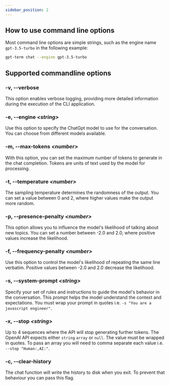 ```yaml
---
sidebar_position: 2
---
```


## How to use command line options

Most command line options are simple strings, such as the engine name `gpt-3.5-turbo` in the following example:

```bash
gpt-term chat --engine gpt-3.5-turbo
```

## Supported commandline options

### -v, --verbose

This option enables verbose logging, providing more detailed information during the execution of the CLI application.

### -e, --engine *&lt;string&gt;*

Use this option to specify the ChatGpt model to use for the conversation. You can choose from different models available.

### -m, --max-tokens *&lt;number&gt;*

With this option, you can set the maximum number of tokens to generate in the chat completion. Tokens are units of text used by the model for processing.

### -t, --temperature *&lt;number&gt;*

The sampling temperature determines the randomness of the output. You can set a value between 0 and 2, where higher values make the output more random.

### -p, --presence-penalty *&lt;number&gt;*

This option allows you to influence the model's likelihood of talking about new topics. You can set a number between -2.0 and 2.0, where positive values increase the likelihood.

### -f, --frequency-penalty *&lt;number&gt;* 

Use this option to control the model's likelihood of repeating the same line verbatim. Positive values between -2.0 and 2.0 decrease the likelihood.

### -s, --system-prompt *&lt;string&gt;*

Specify your set of rules and instructions to guide the model's behavior in the conversation. This prompt helps the model understand the context and expectations.
You must wrap your prompt in quotes i.e. `-s "You are a javascript engineer"`.

### -x, --stop *&lt;string&gt;*

Up to 4 sequences where the API will stop generating further tokens. The OpenAI API expects either `string` `array` or `null`. 
The value must be wrapped in quotes. To pass an array you will need to comma separate each value i.e. `--stop "Human:,AI:"`.

### -c, --clear-history

The chat function will write the history to disk when you exit. To prevent that behaviour you can pass this flag.
